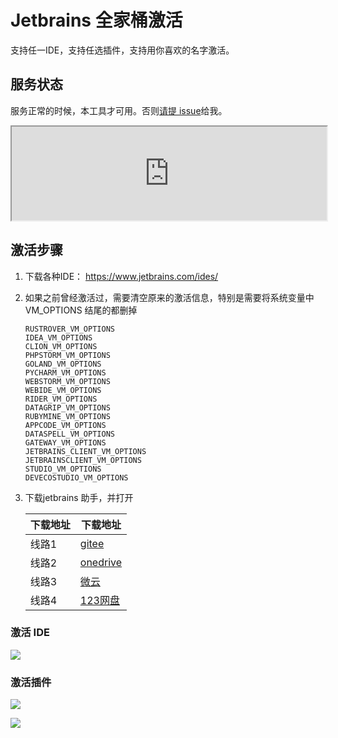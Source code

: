 # Jetbrains 全家桶激活

支持任一IDE，支持任选插件，支持用你喜欢的名字激活。

## 服务状态
服务正常的时候，本工具才可用。否则[请提 issue](https://github.com/toolsshare/website/issues)给我。

<iframe src="https://stats.uptimerobot.com/wiQ335FbNE" width='100%'></iframe>

## 激活步骤
1. 下载各种IDE： https://www.jetbrains.com/ides/ 
2. 如果之前曾经激活过，需要清空原来的激活信息，特别是需要将系统变量中 VM_OPTIONS 结尾的都删掉
   ```text
   RUSTROVER_VM_OPTIONS
   IDEA_VM_OPTIONS
   CLION_VM_OPTIONS
   PHPSTORM_VM_OPTIONS
   GOLAND_VM_OPTIONS
   PYCHARM_VM_OPTIONS
   WEBSTORM_VM_OPTIONS
   WEBIDE_VM_OPTIONS
   RIDER_VM_OPTIONS
   DATAGRIP_VM_OPTIONS
   RUBYMINE_VM_OPTIONS
   APPCODE_VM_OPTIONS
   DATASPELL_VM_OPTIONS
   GATEWAY_VM_OPTIONS
   JETBRAINS_CLIENT_VM_OPTIONS
   JETBRAINSCLIENT_VM_OPTIONS
   STUDIO_VM_OPTIONS
   DEVECOSTUDIO_VM_OPTIONS
   ```
3. 下载jetbrains 助手，并打开

   |下载地址 |下载地址 |
   |--|--|
   |线路1|[gitee](https://gitee.com/elite-united/app-release/releases)|
   |线路2|[onedrive](https://onedrive.live.com/?id=C54A6E330F5731A4!66493&resid=C54A6E330F5731A4!66493&authkey=!AJGDid1z-bvzukM&cid=c54a6e330f5731a4)|
   |线路3|[微云](https://share.weiyun.com/pQjuATsL)|
   |线路4|[123网盘](https://www.123pan.com/s/4MuNjv-Q8Ahh.html) |


### 激活 IDE
![](assets/jb-show.png)

### 激活插件
![](assets/jb-plugin-show.png)

![](assets/jb-activated.png)

